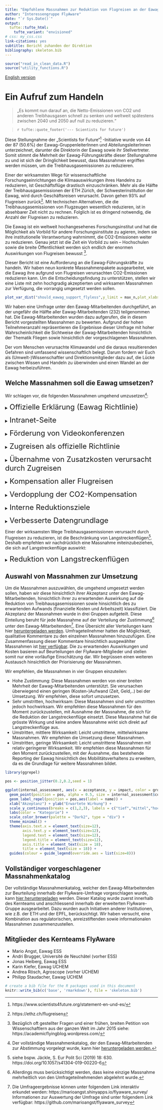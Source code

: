 ```yaml
---
title: "Empfohlene Massnahmen zur Reduktion von Flugreisen an der Eawag"
author: "Interessengruppe FlyAware"
date: "`r Sys.Date()`"
output:
  tufte::tufte_html:
    tufte_variant: "envisioned"
# css: my_css.css
link-citations: yes
subtitle: Bericht zuhanden der Direktion
bibliography: skeleton.bib
---
```


```r
source("read_in_clean_data.R")
source("utility_functions.R")
```

<a href="index.html">English version</a>

# Ein Aufruf zum Handeln

> „Es kommt nun darauf an, die Netto-Emissionen von CO2 und anderen Treibhausgasen schnell zu senken und weltweit spätestens zwischen 2040 und 2050 auf null zu reduzieren.“

>
> `r tufte::quote_footer('--- Scientists for future')`

Diese Stellungnahme der „Scientists for Future“^[https://www.scientists4future.org/statement-en-und-es/] -Initiative wurde von 44 der 87 (50.6%) der Eawag-GruppenleiterInnen und AbteilungsleiterInnen unterzeichnet, darunter die Direktorin der Eawag sowie ihr Stellvertreter. Somit stimmt die Mehrheit der Eawag-Führungskräfte dieser Stellungnahme zu und ist sich der Dringlichkeit bewusst, dass Massnahmen ergriffen werden müssen, um die Treibhausgasemissionen zu reduzieren. 

Einer der wirksamsten Wege für wissenschaftliche Forschungseinrichtungen die Klimaauswirkungen ihres Handelns zu reduzieren, ist Geschäftsflüge drastisch einzuschränken. Mehr als die Hälfte der Treibhausgasemissionen der ETH Zürich, der Schwesterinstitution der Eawag, wird durch Geschäftsreisen verursacht. Davon gehen 93% auf Flugreisen zurück^[https://ethz.ch/flugreisen]. Mit technischen Alternativen, die die Treibhausgasemissionen von Flugzeugen wesentlich reduzieren, ist in absehbarer Zeit nicht zu rechnen. Folglich ist es dringend notwendig, die Anzahl der Flugreisen zu reduzieren.

Die Eawag ist ein weltweit hochangesehenes Forschungsinstitut und hat die Möglichkeit als Vorbild für andere Forschungsinstitute zu agieren, indem sie ihre institutionelle Verantwortung wahrnimmt, die CO2-Emissionen weiter zu reduzieren. Genau jetzt ist die Zeit ein Vorbild zu sein – Hochschulen sowie die breite Öffentlichkeit werden sich endlich der enormen Auswirkungen von Flugreisen bewusst ^[Bezüglich oft gestellter Fragen und einer frühen, breiten Petition von Wissenschaftlern aus der ganzen Welt im Jahr 2015 siehe: https://academicflyingblog.wordpress.com/].

Dieser Bericht ist eine Aufforderung an die Eawag-Führungskräfte zu handeln. Wir haben neun konkrete Massnahmenpakete ausgearbeitet, wie die Eawag ihre aufgrund von Flugreisen verursachten CO2-Emissionen reduzieren kann. Um die Entscheidungsfindung zu unterstützen, stellen wir eine Liste mit zehn hochgradig akzeptierten und wirksamen Massnahmen zur Verfügung, die vorrangig umgesetzt werden sollen. 

```r
plot_var_dist("should_eawag_support_flyless",y_limit = max_n,plot_xlabs = TRUE, plot_legend = FALSE, fill_var = "none", graph_title = "Eawag should support flying less")
```

Wir haben eine Umfrage unter den Eawag-Mitarbeitenden durchgeführt, an der ungefähr die Hälfte aller Eawag-Mitarbeitenden (232) teilgenommen hat. Die Eawag-Mitarbeitenden wurden dazu aufgerufen, die in diesem Bericht vorgestellten Massnahmen zu bewerten. Aufgrund der hohen Teilnehmeranzahl repräsentieren die Ergebnisse dieser Umfrage mit hoher Wahrscheinlichkeit die Sichtweise der Eawag-Mitarbeitenden hinsichtlich der Thematik Fliegen sowie hinsichtlich der vorgeschlagenen Massnahmen. 

Der vom Menschen verursachte Klimawandel und die daraus resultierenden Gefahren sind umfassend wissenschaftlich belegt. Darum fordern wir Euch als (Umwelt-)Wissenschaftler und Direktionsmitglieder dazu auf, die Lücke zwischen Wissen und Handeln zu überwinden und einen Wandel an der Eawag herbeizuführen. 

## Welche Massnahmen soll die Eawag umsetzen?

Wir schlagen vor, die folgenden Massnahmen umgehend umzusetzen^[Der vollständige Massnahmenkatalog, der den Eawag-Mitarbeitenden zur Abstimmung vorgelegt wurde, kann hier <a href="static/complete_list_measures.pdf">heruntergeladen werden.</a>]:

<details>
  <summary> <font size="5"> Offizielle Erklärung (Eawag Richtlinie)  </font> </summary>
  
Die Eawag schreibt offiziell fest, dass Transportoptionen mit niedrigem CO2-Ausstoss (bspw. Zugreisen) gegenüber Transportoptionen mit hohem CO2-Ausstoss (bspw. Flugreisen) vorzuziehen sind.
  
</details> <p>

<details>
  <summary> <font size="5"> Intranet-Seite </font> </summary>
  
Die Eawag erstellt eine Intranet-Seite zum Thema klimafreundliche Mobilität. Diese Website stellt Informationen zur Verfügung hinsichtlich:

  1. Internationale Zugreisen, insbesondere zu Buchungsplattformen (bspw. Loco2.com, trainline.com, interrail.eu), welche den Kauf von Zugtickets in Europa vereinfachen
  
  2. Weiterbildungen für das Abhalten von Videokonferenzen (siehe Massnahme «Förderung von Videokonferenzen») 
  
  3. CO2-Kompensation von Flugreisen an der Eawag 
</details> <p>

<details>
  <summary> <font size="5"> Förderung von Videokonferenzen </font> </summary>
  
  Die Eawag regt zur Benutzung der Technologie an, indem sie Videokonferenzen an grösseren Veranstaltungen anwendet und hervorhebt, bspw. an Eawag-Seminaren und bei durch die Eawag organisierten Konferenzen.
  
</details> <p>

<details>
  <summary> <font size="5"> Zugreisen als offizielle Richtlinie </font> </summary>
  
  Die Eawag schreibt offiziell fest (siehe Massnahme «Offizielle Erklärung»), dass Flüge vermieden werden sollen, wenn das Reiseziel innerhalb 10 Stunden per Zug oder über Nacht per Nachtzug erreicht werden kann. Die Anreise wird als Arbeitszeit gewertet.
  
</details> <p>

<details>
  <summary> <font size="5"> Übernahme von Zusatzkosten verursacht durch Zugreisen </font> </summary>
  
  Durch Zugreisen entstehende Zusatzkosten im Vergleich zu Flugreisen (bspw. höhere Ticketkosten oder Zusatzübernachtungen), werden von der Eawag übernommen. Dies geschieht beispielsweise durch Finanzmittel, welche durch erhöhte Kompensationszahlungen auf Flugreisen gewonnen werden (siehe Massnahme «Verdopplung der CO2-Kompensation»). 
  
</details> <p>

<details>
  <summary> <font size="5"> Kompensation aller Flugreisen </font> </summary>
  
  Alle Flüge, unabhängig davon worüber sie finanziert sind, werden im jährlichen Eawag Reporting gelistet (siehe Massnahme «Verbesserte Datengrundlage»). Dies führt dazu, dass auch durch externe Mittel (z.B. Einladungen von anderen Forschungseinrichtungen) bezahlte Flugreisen kompensiert werden können, die bisher unter den Radar gefallen sind.
  
</details> <p>

<details>
  <summary> <font size="5"> Verdopplung der CO2-Kompensation </font> </summary>
  
  Um klimafreundliche Mobilität weiter zu fördern, wird die CO2-Kompensation pro Flug verdoppelt.
  
</details> <p>

<details>
  <summary> <font size="5"> Interne Reduktionsziele </font> </summary>
  
  Nach drei Jahren Datenerhebung (siehe Massnahme «Verbesserte Datengrundlage») sind Abteilungen verpflichtet, sich interne Reduktionsziele zu setzen. Dies kann beispielsweise eine Reduktion um 20% bis 50% sein im Verlaufe der folgenden fünf Jahre  verglichen mit dem Durchschnitt der vorhergehenden drei Jahre.
  
</details> <p>

<details>
  <summary> <font size="5"> Verbesserte Datengrundlage </font> </summary>
  
  Im jährlichen Reporting der Eawag werden bereits jetzt Daten zu Konferenzbeiträgen, Betreuung von Studierenden usw. gesammelt. Diese Daten werden mit Angaben zum Mobilitätsverhalten erweitert. Dabei werden für jede internationale Dienstreise folgende Informationen erhoben: 
  
  1. Art des Transportmittels
  
  2. Grund der Reise (Konferenz, Projektsitzung, usw.)
  
  3. Abreise- und Ankunftsort 
    
</details> <p>

Einer der wirksamsten Wege Treibhausgasemissionen verursacht durch Flugreisen zu reduzieren, ist die Beschränkung von Langstreckenflügen^[siehe bspw. Jäckle, S. Eur Polit Sci (2019) 18: 630. https://doi.org/10.1057/s41304-019-00220-6]. Deshalb empfehlen wir nachdrücklich eine Massnahme miteinzubeziehen, die sich auf Langstreckenflüge auswirkt:

<details>
  <summary> <font size="5"> Reduktion von Langstreckenflügen </font> </summary>
  
  Langstreckenflüge (interkontinentale Flüge) tragen mit Abstand am stärksten zu den durch Flugreisen entstehenden CO2-Emissionen der Eawag bei. Die Eawag schränkt daher die Zahl solcher Flüge ein (ausser für Feldarbeit).
  
  1. Gruppenleiter, Abteilungsleiter und Direktorat: maximal 1 Langstreckenflug innerhalb von zwei Jahren
  
  2. Doktoranden und Postdocs: maximal 1 Langstreckenflug innerhalb des Doktorats bzw. Projektdauer des Postdocs
  
  3. Restliche Angestellte: maximal 1 Langstreckenflug innerhalb von 4 Jahren (vergleichbar mit der durchschnittlichen Dauer eines Doktorats)
  
</details> <p>



## Auswahl von Massnahmen zur Umsetzung

Um die Massnahmen auszuwählen, die umgehend umgesetzt werden sollen, haben wir diese hinsichtlich ihrer Akzeptanz unter den Eawag-Mitarbeitenden, hinsichtlich ihrer zu erwartenden Auswirkung auf die Reduktion von Treibhausgasemissionen sowie hinsichtlich des zu erwartenden Aufwands (finanzielle Kosten und Arbeitszeit) klassifiziert. Die Akzeptanz der Massnahmen wurde in drei Gruppen aufgeteilt. Diese Einteilung beruht für jede Massnahme auf der Verteilung der Zustimmung^[Allerdings muss berücksichtigt werden, dass keine einzige Massnahme mehrheitlich von den Umfrageteilnehmenden abgelehnt wurde.] unter den Eawag-Mitarbeitenden^[Die Umfrageergebnisse können unter folgendem Link interaktiv erkundet werden:  https://marioangst.shinyapps.io/flyaware_survey/ 
Informationen zur Auswertung der Umfrage sind unter folgendem Link verfügbar:  https://github.com/marioangst/flyaware_survey]. Eine Übersicht aller Verteilungen kann hier <a href="Viz_outputs/all_all_small_multiples.pdf">heruntergeladen werden</a>. Umfrageteilnehmer hatten die Möglichkeit, qualitative Kommentare zu den einzelnen Massnahmen hinzuzufügen. Eine Zusammenfassung dieser Kommentare hinsichtlich ausgewählter Massnahmen ist <a href="static/20191204_qualitative_highlights_flyaware.pdf">hier verfügbar</a>. Die zu erwartenden Auswirkungen und Kosten basieren auf Beurteilungen der FlyAware-Mitglieder und stellen somit nur eine vorläufige Einschätzung dar. Wir begrüssen einen weiteren Austausch hinsichtlich der Priorisierung der Massnahmen.  

Wir empfehlen, die Massnahmen in vier Gruppen einzuteilen:

- Hohe Zustimmung: Diese Massnahmen werden von einer breiten Mehrheit der Eawag-Mitarbeitenden unterstützt. Sie verursachen überwiegend einen geringen (Kosten-)Aufwand (Zeit, Geld,..) bei der Umsetzung. Wir empfehlen, diese sofort umzusetzen. 
- Sehr umstritten, hochwirksam: Diese Massnahmen sind sehr umstritten jedoch hochwirksam. Wir empfehlen diese Massnahmen für den Moment zurückzustellen, mit Ausnahme der Massnahme, die sich für die Reduktion der Langstreckenflüge einsetzt. Diese Massnahme hat die grösste Wirkung und keine andere Massnahme wirkt sich direkt auf Langstreckenflüge aus. 
- Umstritten, mittlere Wirksamkeit: Leicht umstrittene, mittelwirksame Massnahmen. Wir empfehlen die Umsetzung dieser Massnahmen.
- Umstritten, geringe Wirksamkeit: Leicht umstrittene Massnahmen mit relativ geringerer Wirksamkeit. Wir empfehlen diese Massnahmen für den Moment zurückzustellen, mit der Ausnahme, das bestehende Reporting der Eawag hinsichtlich des Mobilitätsverhaltens zu erweitern, da es die Grundlage für weitere Massnahmen bildet. 

```r
library(ggrepel)

pos <- position_jitter(0.2,0.2,seed = 1)

ggplot(internal_assessment, aes(x = acceptance, y = impact, color = group)) +
  geom_point(position = pos, alpha = 0.5, size = internal_assessment$cost * 5) + 
  geom_label_repel(position = pos,aes(label = name)) +
  xlab("Akzeptanz") + ylab("Erwartete Wirkung") +
  scale_y_continuous(breaks = c(1,2,3), labels = c("tief","mittel","hoch")) +
  labs(color = "Kategorie") +
  scale_color_brewer(palette = "Dark2", type = "div") +
  theme_minimal() +
  theme(axis.text.x = element_text(size=12),
        axis.text.y = element_text(size=12),
        legend.text = element_text(size=12),
        legend.title = element_text(size=12),
        axis.title = element_text(size = 18),
        title = element_text(size = 18)) +
  guides(colour = guide_legend(override.aes = list(size=8)))
```

## Vollständiger vorgeschlagener Massnahmenkatalog

Der vollständige Massnahmenkatalog, welcher den Eawag-Mitarbeitenden zur Beurteilung innerhalb der FlyAware-Umfrage vorgeschlagen wurde, kann <a href="static/complete_list_measures.pdf">hier heruntergeladen</a> werden. Dieser Katalog wurde zuerst innerhalb des Kernteams und anschliessend innerhalb der erweiterten FlyAware-Gruppe ausgearbeitet. Dazu wurden auch Initiativen anderer Institutionen, wie z.B. der ETH und der EPFL, berücksichtigt. Wir haben versucht, eine Kombination aus regulatorischen, anreizstiftenden sowie informationalen Massnahmen zusammenzustellen.

## Mitglieder des Kernteams FlyAware

- Mario Angst, Eawag ESS
- Andri Brugger, Université de Neuchâtel (vorher ESS)
- Jonas Heiberg, Eawag ESS
- Karin Kiefer, Eawag UCHEM
- Andrea Rösch, Agroscope (vorher UCHEM)
- Philipp Staudacher, Eawag UCHEM


```r
# create a bib file for the R packages used in this document
knitr::write_bib(c('base', 'rmarkdown'), file = 'skeleton.bib')
```